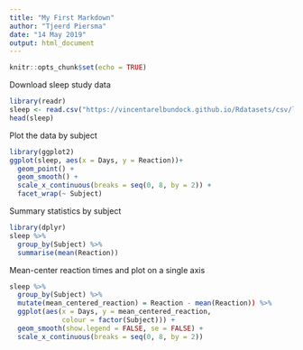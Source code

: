 ```yaml
---
title: "My First Markdown"
author: "Tjeerd Piersma"
date: "14 May 2019"
output: html_document
---
```


```r
knitr::opts_chunk$set(echo = TRUE)
```

Download sleep study data

```r
library(readr)
sleep <- read.csv("https://vincentarelbundock.github.io/Rdatasets/csv/lme4/sleepstudy.csv")
head(sleep)
```

Plot the data by subject
```r
library(ggplot2)
ggplot(sleep, aes(x = Days, y = Reaction))+
  geom_point() +
  geom_smooth() +
  scale_x_continuous(breaks = seq(0, 8, by = 2)) +
  facet_wrap(~ Subject)
```

Summary statistics by subject

``` r
library(dplyr)
sleep %>%
  group_by(Subject) %>%
  summarise(mean(Reaction))
```

Mean-center reaction times and plot on a single axis

``` r
sleep %>%
  group_by(Subject) %>%
  mutate(mean_centered_reaction) = Reaction - mean(Reaction)) %>%
  ggplot(aes(x = Days, y = mean_centered_reaction,
             colour = factor(Subject))) +
  geom_smooth(show.legend = FALSE, se = FALSE) +
  scale_x_continuous(breaks = seq(0, 8, by = 2))
```

